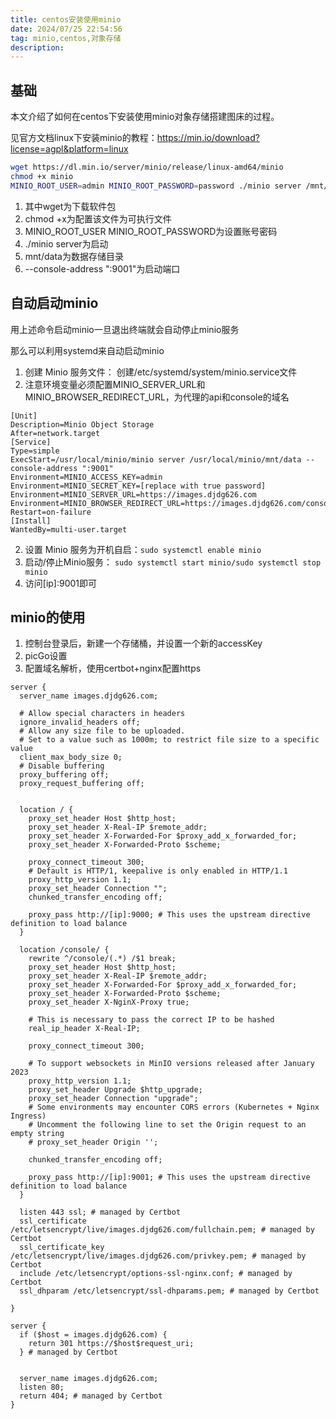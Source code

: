 ```yaml
---
title: centos安装使用minio
date: 2024/07/25 22:54:56
tag: minio,centos,对象存储
description:
---
```


## 基础
本文介绍了如何在centos下安装使用minio对象存储搭建图床的过程。

见官方文档linux下安装minio的教程：https://min.io/download?license=agpl&platform=linux

```bash
wget https://dl.min.io/server/minio/release/linux-amd64/minio
chmod +x minio
MINIO_ROOT_USER=admin MINIO_ROOT_PASSWORD=password ./minio server /mnt/data --console-address ":9001"
```

1. 其中wget为下载软件包
2. chmod +x为配置该文件为可执行文件
3. MINIO_ROOT_USER MINIO_ROOT_PASSWORD为设置账号密码
4. ./minio server为启动
5. mnt/data为数据存储目录
6. --console-address ":9001"为启动端口

## 自动启动minio
用上述命令启动minio一旦退出终端就会自动停止minio服务

那么可以利用systemd来自动启动minio

1. 创建 Minio 服务文件：
创建/etc/systemd/system/minio.service文件
2. 注意环境变量必须配置MINIO_SERVER_URL和MINIO_BROWSER_REDIRECT_URL，为代理的api和console的域名
```
[Unit]
Description=Minio Object Storage
After=network.target
[Service]
Type=simple
ExecStart=/usr/local/minio/minio server /usr/local/minio/mnt/data --console-address ":9001"
Environment=MINIO_ACCESS_KEY=admin
Environment=MINIO_SECRET_KEY=[replace with true password]
Environment=MINIO_SERVER_URL=https://images.djdg626.com
Environment=MINIO_BROWSER_REDIRECT_URL=https://images.djdg626.com/console
Restart=on-failure
[Install]
WantedBy=multi-user.target
```

2. 设置 Minio 服务为开机自启：`sudo systemctl enable minio`
3. 启动/停止Minio服务： `sudo systemctl start minio/sudo systemctl stop minio`
4. 访问[ip]:9001即可

## minio的使用
1. 控制台登录后，新建一个存储桶，并设置一个新的accessKey
2. picGo设置
4. 配置域名解析，使用certbot+nginx配置https

```nginx
server {
  server_name images.djdg626.com;

  # Allow special characters in headers
  ignore_invalid_headers off;
  # Allow any size file to be uploaded.
  # Set to a value such as 1000m; to restrict file size to a specific value
  client_max_body_size 0;
  # Disable buffering
  proxy_buffering off;
  proxy_request_buffering off;


  location / {
    proxy_set_header Host $http_host;
    proxy_set_header X-Real-IP $remote_addr;
    proxy_set_header X-Forwarded-For $proxy_add_x_forwarded_for;
    proxy_set_header X-Forwarded-Proto $scheme;

    proxy_connect_timeout 300;
    # Default is HTTP/1, keepalive is only enabled in HTTP/1.1
    proxy_http_version 1.1;
    proxy_set_header Connection "";
    chunked_transfer_encoding off;

    proxy_pass http://[ip]:9000; # This uses the upstream directive definition to load balance
  }

  location /console/ {
    rewrite ^/console/(.*) /$1 break;
    proxy_set_header Host $http_host;
    proxy_set_header X-Real-IP $remote_addr;
    proxy_set_header X-Forwarded-For $proxy_add_x_forwarded_for;
    proxy_set_header X-Forwarded-Proto $scheme;
    proxy_set_header X-NginX-Proxy true;

    # This is necessary to pass the correct IP to be hashed
    real_ip_header X-Real-IP;

    proxy_connect_timeout 300;

    # To support websockets in MinIO versions released after January 2023
    proxy_http_version 1.1;
    proxy_set_header Upgrade $http_upgrade;
    proxy_set_header Connection "upgrade";
    # Some environments may encounter CORS errors (Kubernetes + Nginx Ingress)
    # Uncomment the following line to set the Origin request to an empty string
    # proxy_set_header Origin '';

    chunked_transfer_encoding off;

    proxy_pass http://[ip]:9001; # This uses the upstream directive definition to load balance
  }

  listen 443 ssl; # managed by Certbot
  ssl_certificate /etc/letsencrypt/live/images.djdg626.com/fullchain.pem; # managed by Certbot
  ssl_certificate_key /etc/letsencrypt/live/images.djdg626.com/privkey.pem; # managed by Certbot
  include /etc/letsencrypt/options-ssl-nginx.conf; # managed by Certbot
  ssl_dhparam /etc/letsencrypt/ssl-dhparams.pem; # managed by Certbot

}

server {
  if ($host = images.djdg626.com) {
    return 301 https://$host$request_uri;
  } # managed by Certbot


  server_name images.djdg626.com;
  listen 80;
  return 404; # managed by Certbot
}

```